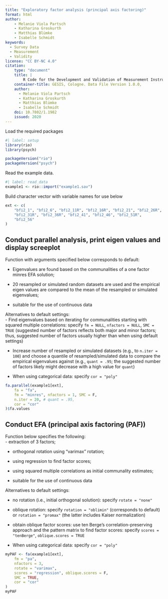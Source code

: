 ```yaml
---
title: "Exploratory factor analysis (principal axis factoring)"
format: html
author:
    - Melanie Viola Partsch
    - Katharina Groskurth
    - Matthias Blümke
    - Isabelle Schmidt
keywords:
  - Survey Data
  - Measurement
  - Validity
license: "CC BY-NC 4.0"
citation: 
    type: "document"
    title: |
        R Code for the Development and Validation of Measurement Instruments in the Social Sciences: Psychometric Analyses (Dimensionality, Reliability, Measurement Invariance)
    container-title: GESIS, Cologne. Data File Version 1.0.0, 
    author:
      - Melanie Viola Partsch
      - Katharina Groskurth
      - Matthias Blümke
      - Isabelle Schmidt
    doi: 10.7802/1.1982
    issued: 2020
---
```


Load the required packages
```r
#| label: setup
library(rio)
library(psych)

packageVersion("rio")
packageVersion("psych")
```

Read the example data.

```r
#| label: read_data
example1 <- rio::import("example1.sav")
```


Build character vector with variable names for use below

```r
ext <- c(
    "bfi2_1", "bfi2_6", "bfi2_11R", "bfi2_16R", "bfi2_21", "bfi2_26R",
    "bfi2_31R", "bfi2_36R", "bfi2_41", "bfi2_46", "bfi2_51R",
    "bfi2_56"
)
```


## Conduct parallel analysis, print eigen values and display screeplot

Function with arguments specified below corresponds to default: 

- Eigenvalues are found based on the communalities of a one factor minres EFA solution; 

- 20 resampled or simulated random datasets are used and the empirical eigen values are compared to the mean of the resampled or simulated eigenvalues; 

- suitable for the use of continuous data

Alternatives to default settings:  
- Find eigenvalues based on iterating for communalities starting with squared multiple correlations: specify `fm = NULL`, `nfactors = NULL`, `SMC = TRUE` (suggested number of factors reflects both major and minor factors; thus, suggested number of factors usually higher than when using default settings)

- Increase number of resampled or simulated datasets (e.g., to `n.iter = 100`) and choose a quantile of resampled/simulated data to compare the empirical eigenvalues against (e.g., `quant = .95`; the suggested number of factors likely might decrease with a high value for `quant`)

- When using categorical data: specify `cor = "poly"`

```r
fa.parallel(example1[ext],
    fa = "fa",
    fm = "minres", nfactors = 1, SMC = F,
    n.iter = 20, # quant = .95,
    cor = "cor"
)$fa.values
```

## Conduct EFA (principal axis factoring (PAF))

Function below specifies the following:  
- extraction of 3 factors;

- orthogonal rotation using "varimax" rotation;

- using regression to find factor scores;

- using squared multiple correlations as initial communality estimates;

- suitable for the use of continuous data

Alternatives to default settings:  

- no rotation (i.e., initial orthogonal solution): specify `rotate = "none"`

- oblique rotation: specify `rotation = "oblimin"` (corresponds to default) or `rotation = "promax"` (the latter includes Kaiser normalization)

- obtain oblique factor scores: use ten Berge's correlation-preserving approach and the pattern matrix to find factor scores: specify `scores = "tenBerge"`, `oblique.scores = TRUE`

- When using categorical data: specify `cor = "poly"`

```r
myPAF <- fa(example1[ext],
    fm = "pa",
    nfactors = 3,
    rotate = "varimax",
    scores = "regression", oblique.scores = F,
    SMC = TRUE,
    cor = "cor"
)
myPAF
```
